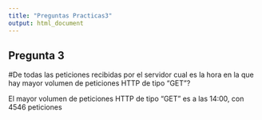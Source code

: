 ```yaml
---
title: "Preguntas Practicas3"
output: html_document
---
```


## Pregunta 3

#De todas las peticiones recibidas por el servidor cual es la hora en la que hay mayor volumen de peticiones HTTP de tipo "GET"?

El mayor volumen de peticiones HTTP de tipo "GET" es a las 14:00, con 4546 peticiones